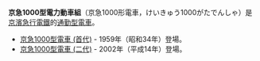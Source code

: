 {{noteTA|T=zh:京急1000型電車;zh-tw:京急1000型電聯車;zh-hk:京急1000型電動列車;zh-cn:京急1000型电力动车组;|zh:電車;zh-tw:電聯車;zh-hk:電動列車;zh-cn:电力动车组;}}
'''京急1000型電力動車組'''（京急1000形電車，けいきゅう1000がたでんしゃ）是[[京濱急行電鐵|京濱急行電鐵]]的[[通勤型電車|通勤型電車]]。
* [[京急1000型電車_(首代)|京急1000型電車 (首代)]] - 1959年（昭和34年）登場。
* [[京急1000型電車_(二代)|京急1000型電車 (二代)]] - 2002年（平成14年）登場。

{{disambig|Cat=八字以上消歧義}}